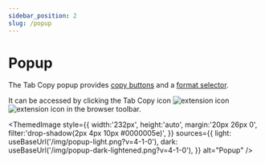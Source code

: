 ```yaml
---
sidebar_position: 2
slug: /popup
---
```



# Popup

The Tab Copy popup provides [copy buttons](./copy-buttons.md) and a [format selector](./format-selector.mdx).

It can be accessed by clicking the Tab Copy icon ![extension icon](/img/logo-outline-black.png#light-mode-only)![extension icon](/img/logo-outline-white.png#dark-mode-only) in the browser toolbar.

<ThemedImage
  style={{
    width:'232px',
    height:'auto',
    margin:'20px 26px 0',
    filter:'drop-shadow(2px 4px 10px #0000005e)',
  }}
  sources={{
    light: useBaseUrl('/img/popup-light.png?v=4-1-0'),
    dark: useBaseUrl('/img/popup-dark-lightened.png?v=4-1-0'),
  }}
  alt="Popup"
/>
